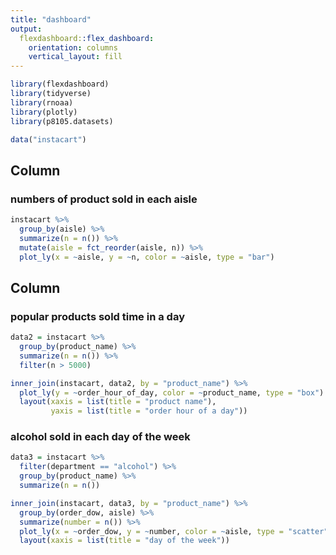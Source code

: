 ```yaml
---
title: "dashboard"
output: 
  flexdashboard::flex_dashboard:
    orientation: columns
    vertical_layout: fill
---
```

```r
library(flexdashboard)
library(tidyverse)
library(rnoaa)
library(plotly)
library(p8105.datasets)
```

```r
data("instacart")
```
Column {data-width=650}
-----------------------------------------------------------------------

### numbers of product sold in each aisle

```r
instacart %>% 
  group_by(aisle) %>% 
  summarize(n = n()) %>% 
  mutate(aisle = fct_reorder(aisle, n)) %>%  
  plot_ly(x = ~aisle, y = ~n, color = ~aisle, type = "bar")
```

Column {data-width=350}
-----------------------------------------------------------------------

### popular products sold time in a day

```r
data2 = instacart %>% 
  group_by(product_name) %>% 
  summarize(n = n()) %>% 
  filter(n > 5000)

inner_join(instacart, data2, by = "product_name") %>% 
  plot_ly(y = ~order_hour_of_day, color = ~product_name, type = "box") %>% 
  layout(xaxis = list(title = "product name"),
         yaxis = list(title = "order hour of a day"))
```

### alcohol sold in each day of the week

```r
data3 = instacart %>% 
  filter(department == "alcohol") %>% 
  group_by(product_name) %>% 
  summarize(n = n())

inner_join(instacart, data3, by = "product_name") %>% 
  group_by(order_dow, aisle) %>% 
  summarize(number = n()) %>% 
  plot_ly(x = ~order_dow, y = ~number, color = ~aisle, type = "scatter", mode = "markers") %>% 
  layout(xaxis = list(title = "day of the week"))
```


